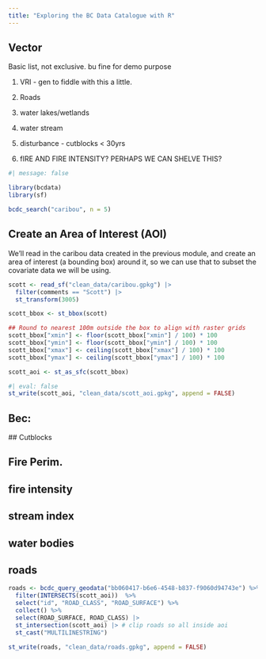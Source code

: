 ```yaml
---
title: "Exploring the BC Data Catalogue with R"
---
```


## Vector


Basic list, not exclusive. bu fine for demo purpose

1) VRI  - gen to fiddle with this a little. 
2) Roads
3) water lakes/wetlands
4) water stream
5) disturbance - cutblocks < 30yrs 




6) fIRE AND FIRE INTENSITY? PERHAPS WE CAN SHELVE THIS?


```r
#| message: false

library(bcdata)
library(sf)
```

```r
bcdc_search("caribou", n = 5)
```

## Create an Area of Interest (AOI)

We'll read in the caribou data created in the previous module, and create an 
area of interest (a bounding box) around it, so we can use that to subset the 
covariate data we will be using.

```r
scott <- read_sf("clean_data/caribou.gpkg") |> 
  filter(comments == "Scott") |> 
  st_transform(3005)

scott_bbox <- st_bbox(scott)

## Round to nearest 100m outside the box to align with raster grids
scott_bbox["xmin"] <- floor(scott_bbox["xmin"] / 100) * 100
scott_bbox["ymin"] <- floor(scott_bbox["ymin"] / 100) * 100
scott_bbox["xmax"] <- ceiling(scott_bbox["xmax"] / 100) * 100
scott_bbox["ymax"] <- ceiling(scott_bbox["ymax"] / 100) * 100

scott_aoi <- st_as_sfc(scott_bbox)
```

```r
#| eval: false
st_write(scott_aoi, "clean_data/scott_aoi.gpkg", append = FALSE)
```

## Bec: 

 <!-- # # 1) BEC Biogeographical linework -->
 <!--  bec <- bcdc_query_geodata("f358a53b-ffde-4830-a325-a5a03ff672c3") %>% -->
 <!--    bcdata::filter(INTERSECTS(in_aoi)) %>% -->
 <!--    bcdata::collect() %>% -->
 <!--    dplyr::select(MAP_LABEL) %>% -->
 <!--    {if(nrow(.) > 0) st_intersection(., in_aoi) else .} -->

 <!--  if(sf::st_crs(in_aoi) == st_crs(bec)){ -->

 <!--  st_write(bec, file.path(out_path, "bec.gpkg"), append = FALSE) -->
 
 
 ## Cutblocks
 
  <!-- # 6. download cutblocks -->

  <!-- get_harvest <- function(in_aoi, out_path) { -->

  <!--   file_already_exists <- file.exists(file.path(out_path, "cutblocks.gpkg")) -->

  <!--   if(overwrite == FALSE & file_already_exists == TRUE) { -->

  <!--     message("\r cutblocks already exists, skipping download") -->

  <!--   } else { -->

  <!--     message("\rDownloading cutblock layers") -->

  <!--     cutblocks <- bcdata::bcdc_query_geodata("b1b647a6-f271-42e0-9cd0-89ec24bce9f7") %>% -->
  <!--       bcdata::filter(bcdata::INTERSECTS(in_aoi)) %>% -->
  <!--       bcdata::select(c("HARVEST_YEAR")) %>% -->
  <!--       bcdata::collect() -->

  <!--   if (all(is.na(cutblocks)) || nrow(cutblocks) == 0) { -->
  <!--       print("No recent cutblocks disturbance in area of interest") } else { -->
  <!--   sf::st_write(cutblocks, file.path(out_path, "cutblocks.gpkg"), append = FALSE) -->
  <!--       } -->

  <!--   } -->
  <!--   return(TRUE) -->
  <!--   } -->


## Fire Perim.



<!--   get_fires <- function(in_aoi, out_path) { -->

<!--     fire_exists <- file.exists(file.path(out_path, "fire.gpkg")) -->

<!--     if(overwrite == FALSE & fire_exists == TRUE) { -->

<!--       message("\rfirealready exists, skipping download, select overwrite = TRUE to force download of water layers") -->

<!--     } else { -->

<!--       message("\rDownloading fire disturbance") -->

<!--       # check the sticky columns -->
<!--       #ff<- bcdc_describe_feature("cdfc2d7b-c046-4bf0-90ac-4897232619e1") -->

<!--       fire_records <- c("cdfc2d7b-c046-4bf0-90ac-4897232619e1", -->
<!--                         "22c7cb44-1463-48f7-8e47-88857f207702") -->

<!--       fires_all <- NA ## placeholder -->

<!--       for (i in 1:length(fire_records)) { -->
<!--         #i = 2 -->
<!--         fires <- bcdata::bcdc_query_geodata(fire_records[i]) %>% -->
<!--           bcdata::filter(bcdata::INTERSECTS(in_aoi)) %>% -->
<!--           bcdata::select(id, FIRE_YEAR)%>% -->
<!--           collect() %>% -->
<!--           {if(nrow(.) > 0) sf::st_intersection(., in_aoi) else .} -->

<!--         if(nrow(fires) > 0) { -->
<!--           ## bind results of loops -->
<!--           if (i == 1) { -->
<!--             fires_all <- fires } else { ## i > 1 -->
<!--               if(all(is.na(fires_all))) {fires_all <- fires } else {fires_all <- rbind(fires_all, fires)} -->
<!--             } -->
<!--         } #else {print("No fires in layer queried") } -->

<!--         # rm(fires) -->
<!--       } ## end loop -->


<!--       if (all(is.na(fires_all)) || nrow(fires_all) == 0) { -->
<!--         print("No recent fire disturbance in area of interest") } else { -->
<!--           sf::st_write(fires_all, file.path(out_path, "fire.gpkg"), append = FALSE) -->
<!--         } -->

<!--       } -->
<!--       return(TRUE) -->
<!--     } -->






## fire intensity

<!--   get_fire_intensity <- function(in_aoi, out_path) { -->

<!--     fire_int_exists <- file.exists(file.path(out_path, "fire_int.gpkg")) -->

<!--     if(overwrite == FALSE & fire_int_exists == TRUE) { -->

<!--       message("\r fire intensity already exists, skipping download, select overwrite = TRUE to force download of water layers") -->

<!--     } else { -->

<!--       message("\rDownloading fire intensity") -->
<!--       # check the sticky columns -->
<!--       #ff<- bcdc_describe_feature("cdfc2d7b-c046-4bf0-90ac-4897232619e1") -->

<!--       fire_int_records <- c("c58a54e5-76b7-4921-94a7-b5998484e697", -->
<!--                         "04c5ad28-d8eb-4c49-90c5-48b9b98fdfe9") -->

<!--       fires_int_all <- NA ## placeholder -->

<!--       for (i in 1:length(fire_int_records)) { -->
<!--         #i = 1 -->
<!--         fires_int <- bcdata::bcdc_query_geodata(fire_int_records[i]) %>% -->
<!--           bcdata::filter(bcdata::INTERSECTS(in_aoi)) %>% -->
<!--           bcdata::select(id, FIRE_YEAR, BURN_SEVERITY_RATING)%>% -->
<!--           bcdata::filter(BURN_SEVERITY_RATING %in% c("High", "Medium")) %>% -->
<!--           collect() %>% -->
<!--           {if(nrow(.) > 0) sf::st_intersection(., in_aoi) else .} -->

<!--         if(nrow(fires_int) > 0) { -->
<!--           ## bind results of loops -->
<!--           if (i == 1) { -->
<!--             fires_int_all <- fires_int } else { ## i > 1 -->
<!--               if(all(is.na(fires_int_all))) {fires_int_all <- fires_int } else {fires_int_all <- rbind(fires_int_all, fires_int)} -->
<!--             } -->
<!--         } -->

<!--       } ## end loop -->


<!--       if (all(is.na(fires_int_all)) || nrow(fires_int_all) == 0) { -->
<!--         print("No recent fire intensity in area of interest") } else { -->
<!--           sf::st_write(fires_int_all, file.path(out_path, "fire_int.gpkg"), append = FALSE) -->
<!--         } -->

<!--     } -->
<!--     return(TRUE) -->
<!--   } -->




## stream index

  <!-- get_streams <- function(in_aoi, out_path) { -->

  <!--   streams_exists <- file.exists(file.path(out_path, "streams.gpkg")) -->

  <!--   if(overwrite == FALSE & streams_exists == TRUE) { -->

  <!--     message("\r streams already exists, skipping download, select overwrite = TRUE to force download of water layers") -->

  <!--   } else { -->

  <!--   message("\rDownloading streams") -->

  <!-- #streamd <- bcdc_describe_feature("92344413-8035-4c08-b996-65a9b3f62fca") -->
  <!-- streams <- bcdata::bcdc_query_geodata("92344413-8035-4c08-b996-65a9b3f62fca") %>% -->
  <!--   bcdata::filter(bcdata::INTERSECTS(in_aoi)) %>% -->
  <!--   bcdata::select(c(id, STREAM_ORDER)) %>% -->
  <!--   bcdata::collect() -->

  <!-- if(length(st_is_empty(streams)) > 0 ){ -->
  <!--   streams <- streams %>% dplyr::select(c("id", "STREAM_ORDER"))%>% -->
  <!--     sf::st_zm() -->

  <!--  sf::st_write(streams, file.path(out_path, "streams.gpkg"), append = FALSE) -->
  <!--   } -->
  <!-- } -->

  <!--   return(TRUE) -->
  <!--     } -->



## water bodies


<!--  get_water <- function(in_aoi, out_path) { -->

<!--     water_exists <- file.exists(file.path(out_path, "lakes.gpkg")) -->

<!--     if(overwrite == FALSE & water_exists == TRUE) { -->

<!--       message("\rwater already exists, skipping download, select overwrite = TRUE to force download of water layers") -->

<!--     } else { -->


<!--       message("\rDownloading lake, streams and wetland layers") -->

<!--       ## LAKES ## -->

<!--       # 1 Square Kilometer = 100.00 Hectare -->

<!--       # Uses date filter which filters lakes -->
<!--       lakes <- bcdata::bcdc_query_geodata("cb1e3aba-d3fe-4de1-a2d4-b8b6650fb1f6") %>% -->
<!--         bcdata::filter(bcdata::INTERSECTS(in_aoi)) %>% -->
<!--         bcdata::select(id, WATERBODY_TYPE, AREA_HA) %>% -->
<!--         bcdata::collect() -->

<!--       if(length(st_is_empty(lakes)) > 0 ){ -->
<!--       lakes <- lakes %>% dplyr::select("id", "WATERBODY_TYPE", "AREA_HA") -->
<!--       sf::st_write(lakes, file.path(out_path, "lakes.gpkg"), append = FALSE) -->
<!--       } -->

<!--   # download wetlands -->

<!--       wetlands <- bcdata::bcdc_query_geodata("93b413d8-1840-4770-9629-641d74bd1cc6") %>% -->
<!--         bcdata::filter(bcdata::INTERSECTS(in_aoi)) %>% -->
<!--         bcdata::select(id, WATERBODY_TYPE, AREA_HA) %>% -->
<!--         bcdata::collect() -->

<!--       wetlands <- wetlands %>% dplyr::filter(AREA_HA < 100) %>% -->
<!--         dplyr::select(id, WATERBODY_TYPE, AREA_HA)%>% -->
<!--         sf::st_union() -->

<!--       if(length(st_is_empty(wetlands) > 0)){ -->
<!--         sf::st_write(wetlands, file.path(out_path, "wetlands.gpkg"), append = FALSE) -->
<!--       } -->

<!--     } -->

<!--       return(TRUE) -->
<!--     } -->

## roads


```r
roads <- bcdc_query_geodata("bb060417-b6e6-4548-b837-f9060d94743e") %>%
  filter(INTERSECTS(scott_aoi))  %>%
  select("id", "ROAD_CLASS", "ROAD_SURFACE") %>%
  collect() %>%
  select(ROAD_SURFACE, ROAD_CLASS) |> 
  st_intersection(scott_aoi) |> # clip roads so all inside aoi
  st_cast("MULTILINESTRING")

st_write(roads, "clean_data/roads.gpkg", append = FALSE)
```
